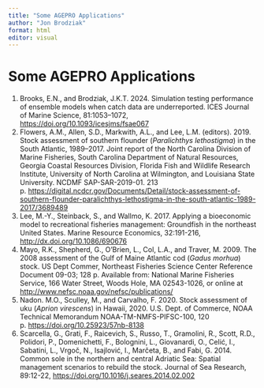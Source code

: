 ```yaml
---
title: "Some AGEPRO Applications"
author: "Jon Brodziak"
format: html
editor: visual
---
```


# Some AGEPRO Applications

1.  Brooks, E.N., and Brodziak, J.K.T. 2024. Simulation testing performance of ensemble models when catch data are underreported. ICES Journal of Marine Science, 81:1053–1072, <https://doi.org/10.1093/icesjms/fsae067>
2.  Flowers, A.M., Allen, S.D., Markwith, A.L., and Lee, L.M. (editors). 2019. Stock assessment of southern flounder (*Paralichthys lethostigma*) in the South Atlantic, 1989–2017. Joint report of the North Carolina Division of Marine Fisheries, South Carolina Department of Natural Resources, Georgia Coastal Resources Division, Florida Fish and Wildlife Research Institute, University of North Carolina at Wilmington, and Louisiana State University. NCDMF SAP-SAR-2019-01. 213 p. <https://digital.ncdcr.gov/Documents/Detail/stock-assessment-of-southern-flounder-paralichthys-lethostigma-in-the-south-atlantic-1989-2017/3689489>
3.  Lee, M.-Y., Steinback, S., and Wallmo, K. 2017. Applying a bioeconomic model to recreational fisheries management: Groundfish in the northeast United States. Marine Resource Economics, 32:191-216, <http://dx.doi.org/10.1086/690676>
4.  Mayo, R.K., Shepherd, G., O’Brien, L., Col, L.A., and Traver, M. 2009. The 2008 assessment of the Gulf of Maine Atlantic cod (*Gadus morhua*) stock. US Dept Commer, Northeast Fisheries Science Center Reference Document 09-03; 128 p. Available from: National Marine Fisheries Service, 166 Water Street, Woods Hole, MA 02543-1026, or online at <http://www.nefsc.noaa.gov/nefsc/publications/> 
5.  Nadon. M.O., Sculley, M., and Carvalho, F. 2020. Stock assessment of uku (*Aprion virescens*) in Hawaii, 2020. U.S. Dept. of Commerce, NOAA Technical Memorandum NOAA-TM-NMFS-PIFSC-100, 120 p. <https://doi.org/10.25923/57nb-8138>
6.  Scarcella, G., Grati, F., Raicevich, S., Russo, T., Gramolini, R., Scott, R.D., Polidori, P., Domenichetti, F., Bolognini, L., Giovanardi, O., Celić, I., Sabatini, L., Vrgoč, N., Isajlović, I., Marčeta, B., and Fabi, G. 2014. Common sole in the northern and central Adriatic Sea: Spatial management scenarios to rebuild the stock. Journal of Sea Research, 89:12-22, <https://doi.org/10.1016/j.seares.2014.02.002>

